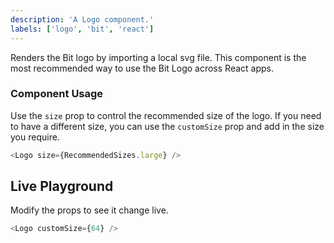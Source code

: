 ```yaml
---
description: 'A Logo component.'
labels: ['logo', 'bit', 'react']
---
```



Renders the Bit logo by importing a local svg file. This component is the most recommended way to use the Bit Logo across React apps.

### Component Usage

Use the `size` prop to control the recommended size of the logo. If you need to have a different size, you can use the `customSize` prop and add in the size you require.

```js
<Logo size={RecommendedSizes.large} />
```

## Live Playground

Modify the props to see it change live.

```js live
<Logo customSize={64} />
```
